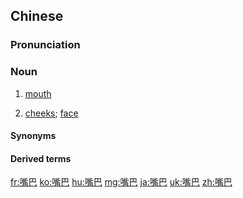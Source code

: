 ==Chinese==
{{zh-forms}}

===Pronunciation===
{{zh-pron
|m=zuǐba
|c=zeoi2 baa1
|cat=n
}}

===Noun===
{{zh-noun}}

# [[mouth]]
#: {{zh-x|張開 嘴巴{ba}|to open one's '''mouth'''}}
# [[cheek]]s; [[face]]
#: {{zh-x|打 嘴巴{ba}|to slap someone's '''face'''}}

====Synonyms====
{{zh-dial|嘴}}

====Derived terms====
{{zh-der|嘴巴子|嘴巴巴|大嘴巴|撈起嘴巴|自打嘴巴}}

{{zh-cat|Anatomy}}

[[fr:嘴巴]]
[[ko:嘴巴]]
[[hu:嘴巴]]
[[mg:嘴巴]]
[[ja:嘴巴]]
[[uk:嘴巴]]
[[zh:嘴巴]]
